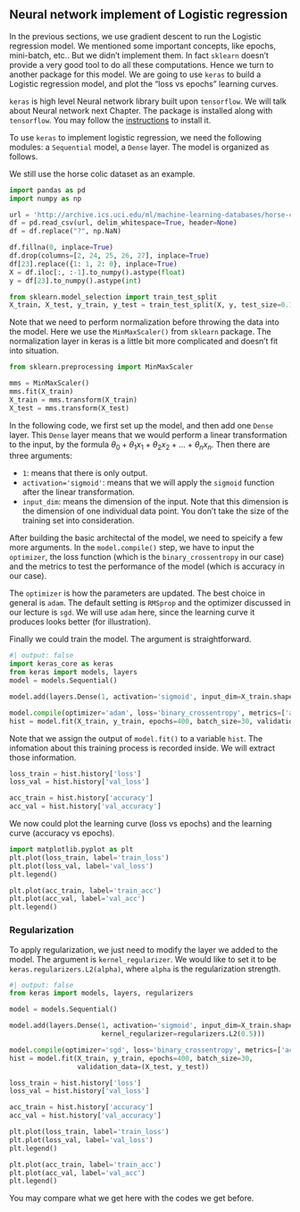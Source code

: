 ## Neural network implement of Logistic regression
In the previous sections, we use gradient descent to run the Logistic regression model. We mentioned some important concepts, like epochs, mini-batch, etc.. But we didn't implement them. In fact `sklearn` doesn't provide a very good tool to do all these computations. Hence we turn to another package for this model. We are going to use `keras` to build a Logistic regression model, and plot the "loss vs epochs" learning curves.

`keras` is high level Neural network library built upon `tensorflow`. We will talk about Neural network next Chapter. The package is installed along with `tensorflow`. You may follow the [instructions](https://www.tensorflow.org/install) to install it.

To use `keras` to implement logistic regression, we need the following modules: a `Sequential` model, a `Dense` layer. The model is organized as follows.

We still use the horse colic dataset as an example.


```python
import pandas as pd
import numpy as np

url = 'http://archive.ics.uci.edu/ml/machine-learning-databases/horse-colic/horse-colic.data'
df = pd.read_csv(url, delim_whitespace=True, header=None)
df = df.replace("?", np.NaN)

df.fillna(0, inplace=True)
df.drop(columns=[2, 24, 25, 26, 27], inplace=True)
df[23].replace({1: 1, 2: 0}, inplace=True)
X = df.iloc[:, :-1].to_numpy().astype(float)
y = df[23].to_numpy().astype(int)

from sklearn.model_selection import train_test_split
X_train, X_test, y_train, y_test = train_test_split(X, y, test_size=0.15, random_state=42)
```


Note that we need to perform normalization before throwing the data into the model. Here we use the `MinMaxScaler()` from `sklearn` package. The normalization layer in keras is a little bit more complicated and doesn't fit into situation.



```python
from sklearn.preprocessing import MinMaxScaler

mms = MinMaxScaler()
mms.fit(X_train)
X_train = mms.transform(X_train)
X_test = mms.transform(X_test)
```


In the following code, we first set up the model, and then add one `Dense` layer. This `Dense` layer means that we would perform a linear transformation to the input, by the formula $\theta_0+\theta_1x_1+\theta_2x_2+\ldots+\theta_nx_n$. Then there are three arguments:

- `1`: means that there is only output.
- `activation='sigmoid'`: means that we will apply the `sigmoid` function after the linear transformation.
- `input_dim`: means the dimension of the input. Note that this dimension is the dimension of one individual data point. You don't take the size of the training set into consideration.

After building the basic architectal of the model, we need to speicify a few more arguments. In the `model.compile()` step, we have to input the `optimizer`, the loss function (which is the `binary_crossentropy` in our case) and the metrics to test the performance of the model (which is accuracy in our case).

The `optimizer` is how the parameters are updated. The best choice in general is `adam`. The default setting is `RMSprop` and the optimizer discussed in our lecture is `sgd`. We will use `adam` here, since the learning curve it produces looks better (for illustration).

Finally we could train the model. The argument is straightforward.



```python
#| output: false
import keras_core as keras
from keras import models, layers
model = models.Sequential()

model.add(layers.Dense(1, activation='sigmoid', input_dim=X_train.shape[1]))

model.compile(optimizer='adam', loss='binary_crossentropy', metrics=['accuracy'])
hist = model.fit(X_train, y_train, epochs=400, batch_size=30, validation_data=(X_test, y_test))

```


Note that we assign the output of `model.fit()` to a variable `hist`. The infomation about this training process is recorded inside. We will extract those information.


```python
loss_train = hist.history['loss']
loss_val = hist.history['val_loss']

acc_train = hist.history['accuracy']
acc_val = hist.history['val_accuracy']
```


We now could plot the learning curve (loss vs epochs) and the learning curve (accuracy vs epochs).



```python
import matplotlib.pyplot as plt
plt.plot(loss_train, label='train_loss')
plt.plot(loss_val, label='val_loss')
plt.legend()
```



```python
plt.plot(acc_train, label='train_acc')
plt.plot(acc_val, label='val_acc')
plt.legend()
```


### Regularization
To apply regularization, we just need to modify the layer we added to the model. The argument is `kernel_regularizer`. We would like to set it to be `keras.regularizers.L2(alpha)`, where `alpha` is the regularization strength.


```python
#| output: false
from keras import models, layers, regularizers

model = models.Sequential()

model.add(layers.Dense(1, activation='sigmoid', input_dim=X_train.shape[1],
                       kernel_regularizer=regularizers.L2(0.5)))

model.compile(optimizer='sgd', loss='binary_crossentropy', metrics=['accuracy'])
hist = model.fit(X_train, y_train, epochs=400, batch_size=30,
                 validation_data=(X_test, y_test))

```



```python
loss_train = hist.history['loss']
loss_val = hist.history['val_loss']

acc_train = hist.history['accuracy']
acc_val = hist.history['val_accuracy']

plt.plot(loss_train, label='train_loss')
plt.plot(loss_val, label='val_loss')
plt.legend()
```



```python
plt.plot(acc_train, label='train_acc')
plt.plot(acc_val, label='val_acc')
plt.legend()
```
You may compare what we get here with the codes we get before.